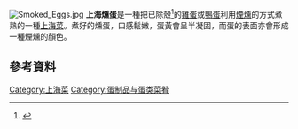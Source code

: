 [[File:Smoked_Eggs.jpg|thumb]]
'''上海燻蛋'''是一種把已除殼<ref>{{cite web |url=http://eladies.sina.com.hk/cgi-bin/faq/chef.cgi?action=view&id=6 |title=想請教上海燻蛋嘅煮法? 烚蛋應該係凍水定熱水落煲呢? |date=2011-09-23 |accessdate=2012-04-29 |language=zh-hant |archive-url=https://web.archive.org/web/20120113050030/http://eladies.sina.com.hk/cgi-bin/faq/chef.cgi?action=view&id=6 |archive-date=2012-01-13 |dead-url=yes }}</ref>的[[雞蛋|雞蛋]]或[[鴨蛋|鴨蛋]]利用[[煙燻|煙燻]]的方式煮熟的一種[[上海菜|上海菜]]。煮好的燻蛋，口感鬆嫩，蛋黃會呈半凝固，而蛋的表面亦會形成一種煙燻的顏色。

==參考資料==
{{reflist}}

{{上海小作品}}
{{中國菜小作品}}

[[Category:上海菜|Category:上海菜]]
[[Category:蛋制品与蛋类菜肴|Category:蛋制品与蛋类菜肴]]